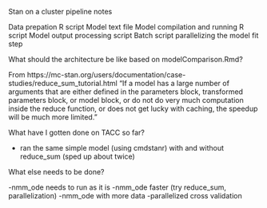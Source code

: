 Stan on a cluster pipeline notes

Data prepation R script
Model text file
Model compilation and running R script
Model output processing script
Batch script parallelizing the model fit step

What should the architecture be like based on modelComparison.Rmd?

From https://mc-stan.org/users/documentation/case-studies/reduce_sum_tutorial.html
"If a model has a large number of arguments that are either defined in the parameters block, transformed parameters block, or model block, or do not do very much computation inside the reduce function, or does not get lucky with caching, the speedup will be much more limited."

What have I gotten done on TACC so far?

- ran the same simple model (using cmdstanr) with and without reduce_sum (sped up about twice)

What else needs to be done?

-nmm_ode needs to run as it is
-nmm_ode faster (try reduce_sum, parallelization)
-nmm_ode with more data
-parallelized cross validation